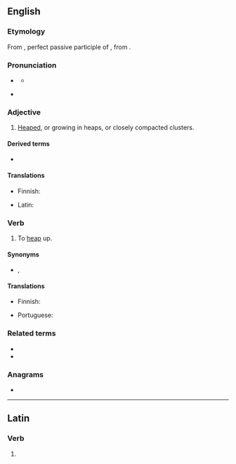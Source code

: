 ==English==
{{was wotd|2010|January|13}}

===Etymology===
From {{uder|en|la|acervātus}}, perfect passive participle of {{m|la|acervō||heap or pile up}}, from {{m|la|acervus||heap}}.

===Pronunciation===
* {{a|UK}} {{IPA|en|/ˈæs.ə.veɪt/}}
** {{audio|en|LL-Q1860 (eng)-Vealhurl-acervate.wav|Audio (UK)}}
* {{a|US}} {{IPA|en|/ˈæs.ɚ.veɪt/}}

===Adjective===
{{en-adj}}

# {{lb|en|chiefly|botany|rare}} [[heaped|Heaped]], or growing in heaps, or closely compacted clusters.

====Derived terms====
* {{l|en|acervately}}

====Translations====
{{trans-top|heaped or growing in heaps}}
* Finnish: {{t|fi|[[kimppu|kimppuina]] [[kasvava]]}}
{{trans-mid}}
* Latin: {{t|la|acervātus}}
{{trans-bottom}}

===Verb===
{{en-verb}}

# {{lb|en|obsolete}} To [[heap]] up.

====Synonyms====
* {{sense|to heap up}} {{l|en|heap}}, {{l|en|pile}}

====Translations====
{{trans-top|to heap up}}
* Finnish: {{t|fi|kimputtaa}}
{{trans-mid}}
* Portuguese: {{t+|pt|acervar}}
{{trans-bottom}}

===Related terms===
* {{l|en|acerval}}
* {{l|en|coacervate}}

===Anagrams===
* {{anagrams|en|a=aaceertv|revacate}}

----

==Latin==

===Verb===
{{la-verb-form|acervāte}}

# {{inflection of|la|acervō||2|p|pres|actv|impr}}